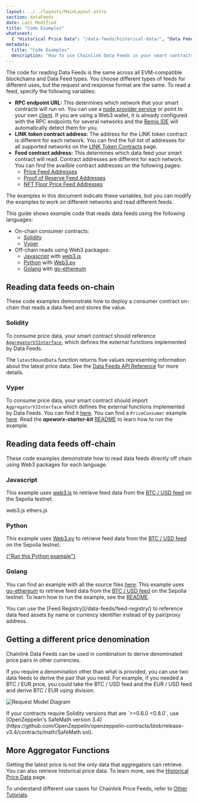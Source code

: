 ```yaml
---
layout: ../../layouts/MainLayout.astro
section: dataFeeds
date: Last Modified
title: "Code Examples"
whatsnext:
  { "Historical Price Data": "/data-feeds/historical-data/", "Data Feeds API Reference": "/data-feeds/api-reference/" }
metadata:
  title: "Code Examples"
  description: "How to use Chainlink Data Feeds in your smart contracts."
---
```



The code for reading Data Feeds is the same across all EVM-compatible blockchains and Data Feed types. You choose different types of feeds for different uses, but the request and response format are the same. To read a feed, specify the following variables:

- **RPC endpoint URL:** This determines which network that your smart contracts will run on. You can use a [node provider service](https://ethereum.org/en/developers/docs/nodes-and-clients/nodes-as-a-service/) or point to your own [client](https://ethereum.org/en/developers/docs/nodes-and-clients/). If you are using a Web3 wallet, it is already configured with the RPC endpoints for several networks and the [Remix IDE](https://remix-project.org/) will automatically detect them for you.
- **LINK token contract address:** The address for the LINK token contract is different for each network. You can find the full list of addresses for all supported networks on the [LINK Token Contracts](resources/link-token-contracts) page.
- **Feed contract address:** This determines which data feed your smart contract will read. Contract addresses are different for each network. You can find the availble contract addresses on the following pages:
  - [Price Feed Addresses](data-feeds/price-feeds/addresses)
  - [Proof of Reserve Feed Addresses](data-feeds/proof-of-reserve/addresses)
  - [NFT Floor Price Feed Addresses](data-feeds/nft-floor-price/addresses/)

The examples in this document indicate these variables, but you can modify the examples to work on different networks and read different feeds.

This guide shows example code that reads data feeds using the following languages:

- On-chain consumer contracts:
  - [Solidity](#solidity)
  - [Vyper](#vyper)
- Off-chain reads using Web3 packages:
  - [Javascript](#javascript) with [web3.js](https://web3js.readthedocs.io/)
  - [Python](#python) with [Web3.py](https://web3py.readthedocs.io/en/stable/)
  - [Golang](#golang) with [go-ethereum](https://github.com/ethereum/go-ethereum)

## Reading data feeds on-chain

These code examples demonstrate how to deploy a consumer contract on-chain that reads a data feed and stores the value.

### Solidity

To consume price data, your smart contract should reference [`AggregatorV3Interface`](https://github.com/smartcontractkit/chainlink/blob/master/contracts/src/v0.8/interfaces/AggregatorV3Interface.sol), which defines the external functions implemented by Data Feeds.

<CodeSample src="samples/PriceFeeds/PriceConsumerV3.sol" />

The `latestRoundData` function returns five values representing information about the latest price data. See the [Data Feeds API Reference](/data-feeds/api-reference/) for more details.

### Vyper

To consume price data, your smart contract should import `AggregatorV3Interface` which defines the external functions implemented by Data Feeds. You can find it [here](https://github.com/smartcontractkit/apeworx-starter-kit/blob/main/contracts/interfaces/AggregatorV3Interface.vy).
You can find a `PriceConsumer` example [here](https://github.com/smartcontractkit/apeworx-starter-kit/blob/main/contracts/PriceConsumer.vy). Read the _**apeworx-starter-kit**_ [README](https://github.com/smartcontractkit/apeworx-starter-kit) to learn how to run the example.

## Reading data feeds off-chain

These code examples demonstrate how to read data feeds directly off chain using Web3 packages for each language.

### Javascript

This example uses [web3.js](https://web3js.readthedocs.io/) to retrieve feed data from the [BTC / USD feed](https://sepolia.etherscan.io/address/0x1b44F3514812d835EB1BDB0acB33d3fA3351Ee43) on the Sepolia testnet.

<Tabs client:visible>
  <Fragment slot="tab.1">web3.js</Fragment>
  <Fragment slot="tab.2">ethers.js</Fragment>
  <Fragment slot="panel.1">
    <CodeSample src="samples/PriceFeeds/PriceConsumerV3.js" />
  </Fragment>
  <Fragment slot="panel.2">
    <CodeSample src="samples/PriceFeeds/PriceConsumerV3Ethers.js" />
  </Fragment>
</Tabs>

<LatestPrice client:idle feedAddress={priceFeedAddresses.btc.usd.sepolia.address} supportedChain="ETHEREUM_SEPOLIA" />

### Python

This example uses [Web3.py](https://web3py.readthedocs.io/en/stable/) to retrieve feed data from the [BTC / USD feed](https://sepolia.etherscan.io/address/0x1b44F3514812d835EB1BDB0acB33d3fA3351Ee43) on the Sepolia testnet.

<CodeSample src="samples/PriceFeeds/PriceConsumerV3.py" />
<a href="https://repl.it/@DwightLyle/GetLatestPriceWeb3PY" class={button.primary}>
  {"Run this Python example"}
</a>

### Golang

You can find an example with all the source files [here](https://github.com/smartcontractkit/smart-contract-examples/tree/main/pricefeed-golang). This example uses [go-ethereum](https://github.com/ethereum/go-ethereum) to retrieve feed data from the [BTC / USD feed](https://sepolia.etherscan.io/address/0x1b44F3514812d835EB1BDB0acB33d3fA3351Ee43) on the Sepolia testnet.
To learn how to run the example, see the [README](https://github.com/smartcontractkit/smart-contract-examples/blob/main/pricefeed-golang/README.md).

<Aside type="note" title="New Feed Registry">
  You can use the [Feed Registry](/data-feeds/feed-registry/) to reference data feed assets by name or currency
  identifier instead of by pair/proxy address.
</Aside>

## Getting a different price denomination

Chainlink Data Feeds can be used in combination to derive denominated price pairs in other currencies.

If you require a denomination other than what is provided, you can use two data feeds to derive the pair that you need. For example, if you needed a BTC / EUR price, you could take the BTC / USD feed and the EUR / USD feed and derive BTC / EUR using division.

![Request Model Diagram](/images/price-feed-conversion-equation.gif)

<Aside type="caution" title="Important">
  If your contracts require Solidity versions that are `>=0.6.0 <0.8.0`, use [OpenZeppelin's SafeMath version 3.4](https://github.com/OpenZeppelin/openzeppelin-contracts/blob/release-v3.4/contracts/math/SafeMath.sol).
</Aside>

<CodeSample src="samples/PriceFeeds/PriceConverter.sol" />

## More Aggregator Functions

Getting the latest price is not the only data that aggregators can retrieve. You can also retrieve historical price data. To learn more, see the [Historical Price Data](/data-feeds/price-feeds/historical-data/) page.

To understand different use cases for Chainlink Price Feeds, refer to [Other Tutorials](/getting-started/other-tutorials/).
